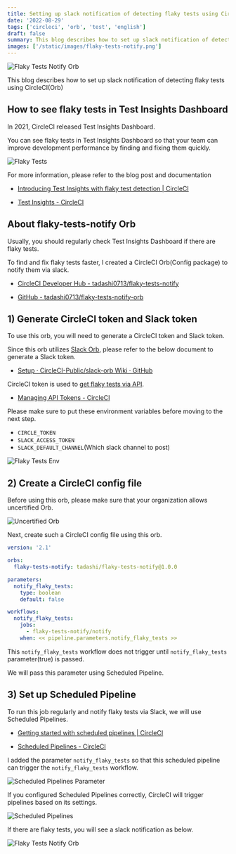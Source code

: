 ```yaml
---
title: Setting up slack notification of detecting flaky tests using CircleCI(Orb)
date: '2022-08-29'
tags: ['circleci', 'orb', 'test', 'english']
draft: false
summary: This blog describes how to set up slack notification of detecting flaky tests using CircleCI(Orb)
images: ['/static/images/flaky-tests-notify.png']
---
```


![Flaky Tests Notify Orb](/static/images/flaky-tests-notify.png)

This blog describes how to set up slack notification of detecting flaky tests using CircleCI(Orb)

<TOCInline toc={props.toc} />

## How to see flaky tests in Test Insights Dashboard

In 2021, CircleCI released Test Insights Dashboard.

You can see flaky tests in Test Insights Dashboard so that your team can improve development performance by finding and fixing them quickly.

![Flaky Tests](/static/images/flaky_tests.png)

For more information, please refer to the blog post and documentation

- [Introducing Test Insights with flaky test detection | CircleCI](https://circleci.com/blog/introducing-test-insights-with-flaky-test-detection/)

- [Test Insights - CircleCI](https://circleci.com/docs/insights-tests)

## About flaky-tests-notify Orb

Usually, you should regularly check Test Insights Dashboard if there are flaky tests.

To find and fix flaky tests faster, I created a CircleCI Orb(Config package) to notify them via slack.

- [CircleCI Developer Hub - tadashi0713/flaky-tests-notify](https://circleci.com/developer/orbs/orb/tadashi0713/flaky-tests-notify)

- [GitHub - tadashi0713/flaky-tests-notify-orb](https://github.com/tadashi0713/flaky-tests-notify-orb)

## 1) Generate CircleCI token and Slack token

To use this orb, you will need to generate a CircleCI token and Slack token.

Since this orb utilizes [Slack Orb](https://circleci.com/developer/orbs/orb/circleci/slack), please refer to the below document to generate a Slack token.

- [Setup · CircleCI-Public/slack-orb Wiki · GitHub](https://github.com/CircleCI-Public/slack-orb/wiki/Setup)

CircleCI token is used to [get flaky tests via API](https://circleci.com/docs/api/v2/index.html#operation/getFlakyTests).

- [Managing API Tokens - CircleCI](https://circleci.com/docs/managing-api-tokens)

Please make sure to put these environment variables before moving to the next step.

- `CIRCLE_TOKEN`
- `SLACK_ACCESS_TOKEN`
- `SLACK_DEFAULT_CHANNEL`(Which slack channel to post)

![Flaky Tests Env](/static/images/flaky_tests_env.png)

## 2) Create a CircleCI config file

Before using this orb, please make sure that your organization allows uncertified Orb.

![Uncertified Orb](/static/images/uncertified_orb.png)

Next, create such a CircleCI config file using this orb.

```yaml
version: '2.1'

orbs:
  flaky-tests-notify: tadashi/flaky-tests-notify@1.0.0

parameters:
  notify_flaky_tests:
    type: boolean
    default: false

workflows:
  notify_flaky_tests:
    jobs:
      - flaky-tests-notify/notify
    when: << pipeline.parameters.notify_flaky_tests >>
```

This `notify_flaky_tests` workflow does not trigger until `notify_flaky_tests` parameter(true) is passed.

We will pass this parameter using Scheduled Pipeline.

## 3) Set up Scheduled Pipeline

To run this job regularly and notify flaky tests via Slack, we will use Scheduled Pipelines.

- [Getting started with scheduled pipelines | CircleCI](https://circleci.com/blog/using-scheduled-pipelines)

- [Scheduled Pipelines - CircleCI](https://circleci.com/docs/scheduled-pipelines)

I added the parameter `notify_flaky_tests` so that this scheduled pipeline can trigger the `notify_flaky_tests` workflow.

![Scheduled Pipelines Parameter](/static/images/scheduled_pipelines_parameter.png)

If you configured Scheduled Pipelines correctly, CircleCI will trigger pipelines based on its settings.

![Scheduled Pipelines](/static/images/scheduled_pipelines_workflow.png)

If there are flaky tests, you will see a slack notification as below.

![Flaky Tests Notify Orb](/static/images/flaky-tests-notify.png)
